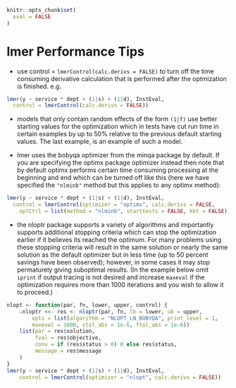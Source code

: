 <!--
%\VignetteEngine{knitr}
%\VignetteIndexEntry{lmer Performance Tips}
-->

```r
knitr::opts_chunk$set(
  eval = FALSE
)
```

# lmer Performance Tips

- use control = `lmerControl(calc.derivs = FALSE)` to turn off the time
  consuming derivative calculation that is performed after the optmization
  is finished. e.g.

```r
lmer(y ~ service * dept + (1|s) + (1|d), InstEval,
  control = lmerControl(calc.derivs = FALSE))
```

- models that only contain random effects of the form `(1|f)` use better 
  starting values for the optimization which in tests have cut run time in 
  certain examples by up to 50% relative to the previous default starting 
  values.  The last example, is an example of such a model.

- lmer uses the bobyqa optimizer from the minqa package by default.  If you
  are specifying the optimx package optimizer instead then note that by 
  default optimx performs 
  certain time consuming processing at the beginning and end which can be 
  turned off like this (here we have specified the `"nlminb"` method but this 
  applies to any optimx method):

```r
lmer(y ~ service * dept + (1|s) + (1|d), InstEval,
  control = lmerControl(optimizer = "optimx", calc.derivs = FALSE,
    optCtrl = list(method = "nlminb", starttests = FALSE, kkt = FALSE)))
```

- the nloptr package supports a variety of algorithms and importantly 
  supports additional stopping criteria which can stop the optimization
  earlier if it believes its reached the optimum.
  For many problems using these stopping 
  criteria will result in the 
  same solution or nearly the same solution as the default optimizer but in
  less time (up to 50 percent savings have been observed); however, in
  some cases it may stop permaturely giving suboptimal results.
  (In the example below omit `iprint` if output tracing is not desired and 
  increase `maxeval` if the optimization requires more than 1000 iterations
  and you wish to allow it to proceed.)

```r
nlopt <- function(par, fn, lower, upper, control) {
    .nloptr <<- res <- nloptr(par, fn, lb = lower, ub = upper, 
        opts = list(algorithm = "NLOPT_LN_BOBYQA", print_level = 1,
        maxeval = 1000, xtol_abs = 1e-6, ftol_abs = 1e-6))
    list(par = res$solution,
         fval = res$objective,
         conv = if (res$status > 0) 0 else res$status,
         message = res$message
    )
}
lmer(y ~ service * dept + (1|s) + (1|d), InstEval,
    control = lmerControl(optimizer = "nlopt", calc.derivs = FALSE))
```
